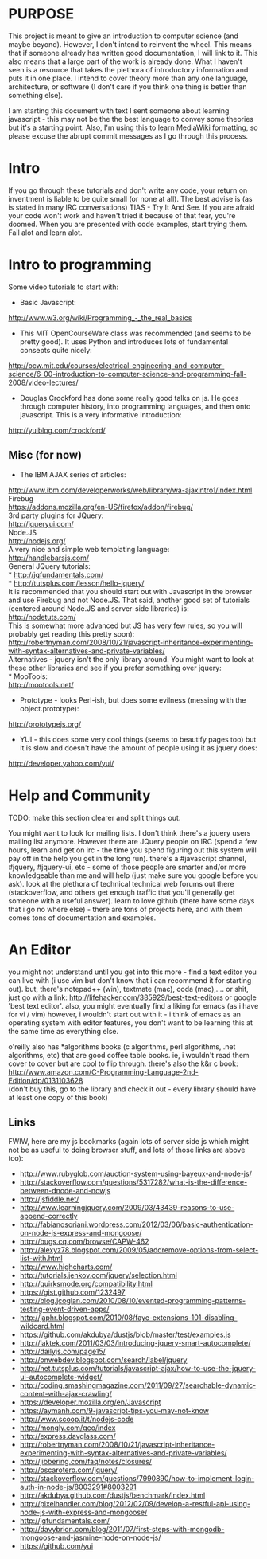 = PURPOSE =

This project is meant to give an introduction to computer science (and maybe beyond). However, I don't intend to reinvent the wheel. This means that if someone already has written good documentation, I will link to it. This also means that a large part of the work is already done. What I haven't seen is a resource that takes the plethora of introductory information and puts it in one place. I intend to cover theory more than any one language, architecture, or software (I don't care if you think one thing is better than something else).

I am starting this document with text I sent someone about learning javascript - this may not be the the best language to convey some theories but it's a starting point. Also, I'm using this to learn MediaWiki formatting, so please excuse the abrupt commit messages as I go through this process.

= Intro =

If you go through these tutorials and don't write any code, your return on inventment is liable to be quite small (or none at all). The best advise is (as is stated in many IRC conversations) TIAS - Try It And See. If you are afraid your code won't work and haven't tried it because of that fear, you're doomed. When you are presented with code examples, start trying them. Fail alot and learn alot.

= Intro to programming =

Some video tutorials to start with:<br/>

* Basic Javascript:
http://www.w3.org/wiki/Programming_-_the_real_basics<br/>

* This MIT OpenCourseWare class was recommended (and seems to be pretty good). It uses Python and introduces lots of fundamental consepts quite nicely:
http://ocw.mit.edu/courses/electrical-engineering-and-computer-science/6-00-introduction-to-computer-science-and-programming-fall-2008/video-lectures/<br/>

* Douglas Crockford has done some really good talks on js. He goes through computer history, into programming languages, and then onto javascript. This is a very informative introduction:<br/>
http://yuiblog.com/crockford/<br/>

== Misc (for now) ==

* The IBM AJAX series of articles:<br/>
http://www.ibm.com/developerworks/web/library/wa-ajaxintro1/index.html<br/>

Firebug<br/>
https://addons.mozilla.org/en-US/firefox/addon/firebug/<br/>

3rd party plugins for JQuery:<br/>
http://jqueryui.com/<br/>

Node.JS<br/>
http://nodejs.org/<br/>

A very nice and simple web templating language:<br/>
http://handlebarsjs.com/<br/>

General JQuery tutorials:<br/>
* http://jqfundamentals.com/<br/>
* http://tutsplus.com/lesson/hello-jquery/<br/>

It is recommended that you should start out with Javascript in the browser and use Firebug and not Node.JS. That said, another good set of tutorials (centered around Node.JS and server-side libraries) is:<br/>
http://nodetuts.com/<br/>

This is somewhat more advanced but JS has very few rules, so you will probably get reading this pretty soon):<br/>
http://robertnyman.com/2008/10/21/javascript-inheritance-experimenting-with-syntax-alternatives-and-private-variables/<br/>

Alternatives - jquery isn't the only library around. You might want to look at these other libraries and see if you prefer something over jquery:<br/>
* MooTools:<br/>
http://mootools.net/<br/>

* Prototype - looks Perl-ish, but does some evilness (messing with the object.prototype):<br/> 
http://prototypejs.org/<br/>

* YUI - this does some very cool things (seems to beautify pages too) but it is slow and doesn't have the amount of people using it as jquery does:<br/>
http://developer.yahoo.com/yui/<br/>

= Help and Community =
TODO: make this section clearer and split things out.

You might want to look for mailing lists. I don't think there's a jquery users mailing list anymore. However there are JQuery people on IRC (spend a few hours, learn and get on irc - the time you spend figuring out this system will pay off in the help you get in the long run). there's a #javascript channel, #jquery, #jquery-ui, etc - some of those people are smarter and/or more knowledgeable than me and will help (just make sure you google before you ask). look at the plethora of technical technical web forums out there (stackoverflow, and others get enough traffic that you'll generally get someone with a useful answer). learn to love github (there have some days that i go no where else) - there are tons of projects here, and with them comes tons of documentation and examples.

= An Editor =

you might not understand until you get into this more - find a text editor you can live with (i use vim but don't know that i can recommend it for starting out). but, there's notepad++ (win), textmate (mac), coda (mac),.... or shit, just go with a link:
http://lifehacker.com/385929/best-text-editors or google 'best text editor'. also, you might eventually find a liking for emacs (as i have for vi / vim) however, i wouldn't start out with it - i think of emacs as an operating system with editor features, you don't want to be learning this at the same time as everything else.

o'reilly also has *algorithms books (c algorithms, perl algorithms, .net algorithms, etc) that are good coffee table books. ie, i wouldn't read them cover to cover but are cool to flip through. there's also the k&r c book:<br/>
http://www.amazon.com/C-Programming-Language-2nd-Edition/dp/0131103628<br/>
(don't buy this, go to the library and check it out - every library should have at least one copy of this book)<br/>


== Links ==
FWIW, here are my js bookmarks (again lots of server side js which might not be as useful to doing browser stuff, and lots of those links are above too):<br/>

* http://www.rubyglob.com/auction-system-using-bayeux-and-node-js/ 
* http://stackoverflow.com/questions/5317282/what-is-the-difference-between-dnode-and-nowjs
* http://jsfiddle.net/
* http://www.learningjquery.com/2009/03/43439-reasons-to-use-append-correctly
* http://fabianosoriani.wordpress.com/2012/03/06/basic-authentication-on-node-js-express-and-mongoose/
* http://bugs.cq.com/browse/CAPW-462
* http://alexyz78.blogspot.com/2009/05/addremove-options-from-select-list-with.html
* http://www.highcharts.com/
* http://tutorials.jenkov.com/jquery/selection.html
* http://quirksmode.org/compatibility.html
* https://gist.github.com/1232497
* http://blog.jcoglan.com/2010/08/10/evented-programming-patterns-testing-event-driven-apps/
* http://japhr.blogspot.com/2010/08/faye-extensions-101-disabling-wildcard.html 
* https://github.com/akdubya/dustjs/blob/master/test/examples.js
* http://laktek.com/2011/03/03/introducing-jquery-smart-autocomplete/
* http://dailyjs.com/page15/
* http://onwebdev.blogspot.com/search/label/jquery
* http://net.tutsplus.com/tutorials/javascript-ajax/how-to-use-the-jquery-ui-autocomplete-widget/
* http://coding.smashingmagazine.com/2011/09/27/searchable-dynamic-content-with-ajax-crawling/
* https://developer.mozilla.org/en/Javascript
* https://aymanh.com/9-javascript-tips-you-may-not-know
* http://www.scoop.it/t/nodejs-code
* http://mongly.com/geo/index
* http://express.davglass.com/ 
* http://robertnyman.com/2008/10/21/javascript-inheritance-experimenting-with-syntax-alternatives-and-private-variables/
* http://jibbering.com/faq/notes/closures/
* http://oscarotero.com/jquery/
* http://stackoverflow.com/questions/7990890/how-to-implement-login-auth-in-node-js/8003291#8003291
* http://akdubya.github.com/dustjs/benchmark/index.html
* http://pixelhandler.com/blog/2012/02/09/develop-a-restful-api-using-node-js-with-express-and-mongoose/ 
* http://jqfundamentals.com/
* http://davybrion.com/blog/2011/07/first-steps-with-mongodb-mongoose-and-jasmine-node-on-node-js/
* https://github.com/yui

